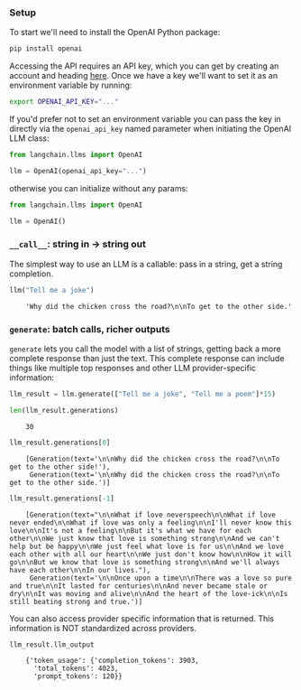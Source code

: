 ### Setup

To start we'll need to install the OpenAI Python package:

```bash
pip install openai
```

Accessing the API requires an API key, which you can get by creating an account and heading [here](https://platform.openai.com/account/api-keys). Once we have a key we'll want to set it as an environment variable by running:

```bash
export OPENAI_API_KEY="..."
```

If you'd prefer not to set an environment variable you can pass the key in directly via the `openai_api_key` named parameter when initiating the OpenAI LLM class:

```python
from langchain.llms import OpenAI

llm = OpenAI(openai_api_key="...")
```

otherwise you can initialize without any params:
```python
from langchain.llms import OpenAI

llm = OpenAI()
```

### `__call__`: string in -> string out
The simplest way to use an LLM is a callable: pass in a string, get a string completion.

```python
llm("Tell me a joke")
```

<CodeOutputBlock lang="python">

```
    'Why did the chicken cross the road?\n\nTo get to the other side.'
```

</CodeOutputBlock>

### `generate`: batch calls, richer outputs
`generate` lets you call the model with a list of strings, getting back a more complete response than just the text. This complete response can include things like multiple top responses and other LLM provider-specific information:

```python
llm_result = llm.generate(["Tell me a joke", "Tell me a poem"]*15)
```


```python
len(llm_result.generations)
```

<CodeOutputBlock lang="python">

```
    30
```

</CodeOutputBlock>


```python
llm_result.generations[0]
```

<CodeOutputBlock lang="python">

```
    [Generation(text='\n\nWhy did the chicken cross the road?\n\nTo get to the other side!'),
     Generation(text='\n\nWhy did the chicken cross the road?\n\nTo get to the other side.')]
```

</CodeOutputBlock>


```python
llm_result.generations[-1]
```

<CodeOutputBlock lang="python">

```
    [Generation(text="\n\nWhat if love neverspeech\n\nWhat if love never ended\n\nWhat if love was only a feeling\n\nI'll never know this love\n\nIt's not a feeling\n\nBut it's what we have for each other\n\nWe just know that love is something strong\n\nAnd we can't help but be happy\n\nWe just feel what love is for us\n\nAnd we love each other with all our heart\n\nWe just don't know how\n\nHow it will go\n\nBut we know that love is something strong\n\nAnd we'll always have each other\n\nIn our lives."),
     Generation(text='\n\nOnce upon a time\n\nThere was a love so pure and true\n\nIt lasted for centuries\n\nAnd never became stale or dry\n\nIt was moving and alive\n\nAnd the heart of the love-ick\n\nIs still beating strong and true.')]
```

</CodeOutputBlock>

You can also access provider specific information that is returned. This information is NOT standardized across providers.


```python
llm_result.llm_output
```

<CodeOutputBlock lang="python">

```
    {'token_usage': {'completion_tokens': 3903,
      'total_tokens': 4023,
      'prompt_tokens': 120}}
```

</CodeOutputBlock>
